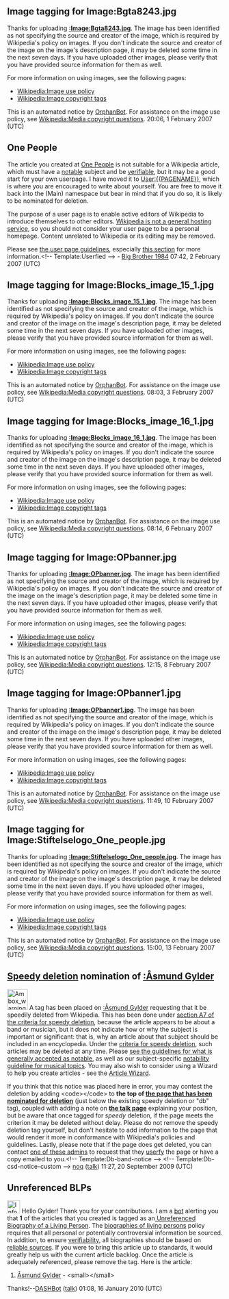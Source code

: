 <article id="9254001" title=User talk:Gylder>
	<talkpage id="9254001" title="User talk:Gylder">
==Image tagging for Image:Bgta8243.jpg==
Thanks for uploading '''[[:Image:Bgta8243.jpg]]'''. The image has been identified as not specifying the source and creator of the image, which is required by Wikipedia's policy on images. If you don't indicate the source and creator of the image on the image's description page, it may be deleted some time in the next seven days. If you have uploaded other images, please verify that you have provided source information for them as well.

For more information on using images, see the following pages:
* [[Wikipedia:Image use policy]]
* [[Wikipedia:Image copyright tags]]

This is an automated notice by [[User:OrphanBot|OrphanBot]]. For assistance on the image use policy, see [[Wikipedia:Media copyright questions]]. 20:06, 1 February 2007 (UTC)

== One People ==

The article you created at [[One People]] is not suitable for a Wikipedia article, which must have a [[Wikipedia:Notability|notable]] subject and be [[Wikipedia:Verifiability|verifiable]], but it may be a good start for your own userpage. I have moved it to [[User:{{PAGENAME}}]], which is where you are encouraged to write about yourself. You are free to move it back into the (Main) namespace but bear in mind that if you do so, it is likely to be nominated for deletion. 

The purpose of a user page is to enable active editors of Wikipedia to introduce themselves to other editors. [[WP:NOT#Wikipedia_is_not_a_blog.2C_webspace_provider.2C_or_social_networking_site|Wikipedia is not a general hosting service]], so you should not consider your user page to be a personal homepage. Content unrelated to Wikipedia or its editing may be removed.

Please see [[WP:User_page|the user page guidelines]], especially [[WP:User_page#What_can_I_not_have_on_my_user_page.3F|this section]] for more information.&lt;!-- Template:Userfied --&gt;  - [[User:Big Brother 1984|Big Brother 1984]] 07:42, 2 February 2007 (UTC)
==Image tagging for Image:Blocks_image_15_1.jpg==
Thanks for uploading '''[[:Image:Blocks_image_15_1.jpg]]'''. The image has been identified as not specifying the source and creator of the image, which is required by Wikipedia's policy on images. If you don't indicate the source and creator of the image on the image's description page, it may be deleted some time in the next seven days. If you have uploaded other images, please verify that you have provided source information for them as well.

For more information on using images, see the following pages:
* [[Wikipedia:Image use policy]]
* [[Wikipedia:Image copyright tags]]

This is an automated notice by [[User:OrphanBot|OrphanBot]]. For assistance on the image use policy, see [[Wikipedia:Media copyright questions]]. 08:03, 3 February 2007 (UTC)
==Image tagging for Image:Blocks_image_16_1.jpg==
Thanks for uploading '''[[:Image:Blocks_image_16_1.jpg]]'''. The image has been identified as not specifying the source and creator of the image, which is required by Wikipedia's policy on images. If you don't indicate the source and creator of the image on the image's description page, it may be deleted some time in the next seven days. If you have uploaded other images, please verify that you have provided source information for them as well.

For more information on using images, see the following pages:
* [[Wikipedia:Image use policy]]
* [[Wikipedia:Image copyright tags]]

This is an automated notice by [[User:OrphanBot|OrphanBot]]. For assistance on the image use policy, see [[Wikipedia:Media copyright questions]]. 08:14, 6 February 2007 (UTC)
==Image tagging for Image:OPbanner.jpg==
Thanks for uploading '''[[:Image:OPbanner.jpg]]'''. The image has been identified as not specifying the source and creator of the image, which is required by Wikipedia's policy on images. If you don't indicate the source and creator of the image on the image's description page, it may be deleted some time in the next seven days. If you have uploaded other images, please verify that you have provided source information for them as well.

For more information on using images, see the following pages:
* [[Wikipedia:Image use policy]]
* [[Wikipedia:Image copyright tags]]

This is an automated notice by [[User:OrphanBot|OrphanBot]]. For assistance on the image use policy, see [[Wikipedia:Media copyright questions]]. 12:15, 8 February 2007 (UTC)
==Image tagging for Image:OPbanner1.jpg==
Thanks for uploading '''[[:Image:OPbanner1.jpg]]'''. The image has been identified as not specifying the source and creator of the image, which is required by Wikipedia's policy on images. If you don't indicate the source and creator of the image on the image's description page, it may be deleted some time in the next seven days. If you have uploaded other images, please verify that you have provided source information for them as well.

For more information on using images, see the following pages:
* [[Wikipedia:Image use policy]]
* [[Wikipedia:Image copyright tags]]

This is an automated notice by [[User:OrphanBot|OrphanBot]]. For assistance on the image use policy, see [[Wikipedia:Media copyright questions]]. 11:49, 10 February 2007 (UTC)
==Image tagging for Image:Stiftelselogo_One_people.jpg==
Thanks for uploading '''[[:Image:Stiftelselogo_One_people.jpg]]'''. The image has been identified as not specifying the source and creator of the image, which is required by Wikipedia's policy on images. If you don't indicate the source and creator of the image on the image's description page, it may be deleted some time in the next seven days. If you have uploaded other images, please verify that you have provided source information for them as well.

For more information on using images, see the following pages:
* [[Wikipedia:Image use policy]]
* [[Wikipedia:Image copyright tags]]

This is an automated notice by [[User:OrphanBot|OrphanBot]]. For assistance on the image use policy, see [[Wikipedia:Media copyright questions]]. 15:00, 13 February 2007 (UTC)

==[[Wikipedia:Criteria for speedy deletion|Speedy deletion]] nomination of [[:Åsmund Gylder]]==
[[Image:Ambox warning_pn.svg|48px|left]] A tag has been placed on [[:Åsmund Gylder]] requesting that it be speedily deleted from Wikipedia. This has been done under [[WP:CSD#A7|section A7 of the criteria for speedy deletion]], because the article appears to be about a band or musician, but it does not indicate how or why the subject is important or significant: that is, why an article about that subject should be included in an encyclopedia. Under the [[WP:CSD#Articles|criteria for speedy deletion]], such articles may be deleted at any time. Please [[Wikipedia:Notability|see the guidelines for what is generally accepted as notable]], as well as our subject-specific [[Wikipedia:Notability (music)|notability guideline for musical topics]]. You may also wish to consider using a Wizard to help you create articles - see the [[Wikipedia:Article wizard2.0|Article Wizard]]. 

If you think that this notice was placed here in error, you may contest the deletion by adding &lt;code&gt;{{tl|hangon}}&lt;/code&gt; to '''the top of [[:Åsmund Gylder|the page that has been nominated for deletion]]''' (just below the existing speedy deletion or &quot;db&quot; tag), coupled with adding a note on '''[[Talk:Åsmund Gylder|the talk page]]''' explaining your position, but be aware that once tagged for ''speedy'' deletion, if the page meets the criterion it may be deleted without delay. Please do not remove the speedy deletion tag yourself, but don't hesitate to add information to the page that would render it more in conformance with Wikipedia's policies and guidelines. Lastly, please note that if the page does get deleted, you can contact [[:Category:Wikipedia administrators who will provide copies of deleted articles|one of these admins]] to request that they  [[Wikipedia:Userfication#Userfication_of_deleted_content|userfy]] the page or have a copy emailed to you.&lt;!-- Template:Db-band-notice --&gt; &lt;!-- Template:Db-csd-notice-custom --&gt; [[User:Noq|noq]] ([[User talk:Noq|talk]]) 11:27, 20 September 2009 (UTC)

==Unreferenced BLPs==
[[File:Information.svg|30px]] Hello Gylder! Thank you for your contributions. I am a [[WP:BOT|bot]] alerting you that '''1''' of the articles that you created   is tagged as an[[Wikipedia:Biographies_of_living_persons#Sources| Unreferenced Biography of a Living Person]]. The [[WP:BLP|biographies of living persons]] policy requires that all personal or potentially controversial information be sourced. In addition, to ensure [[WP:VERRIFY|verifiability]], all biographies should be based on [[WP:RELIABLE|reliable sources]]. If you were to bring this article up to standards, it would greatly help us with the current ''[[:Category:All_unreferenced_BLPs|{{PAGESINCATEGORY:All_unreferenced_BLPs}}]]'' article backlog. Once the article is adequately referenced, please remove the {{tl|unreferencedBLP}} tag. Here is the article:

# [[Åsmund Gylder]] - &lt;small&gt;{{findsources|Åsmund Gylder}}&lt;/small&gt;
Thanks!--[[User:DASHBot|DASHBot]] ([[User talk:DASHBot|talk]]) 01:08, 16 January 2010 (UTC)
	</talkpage>
</article>